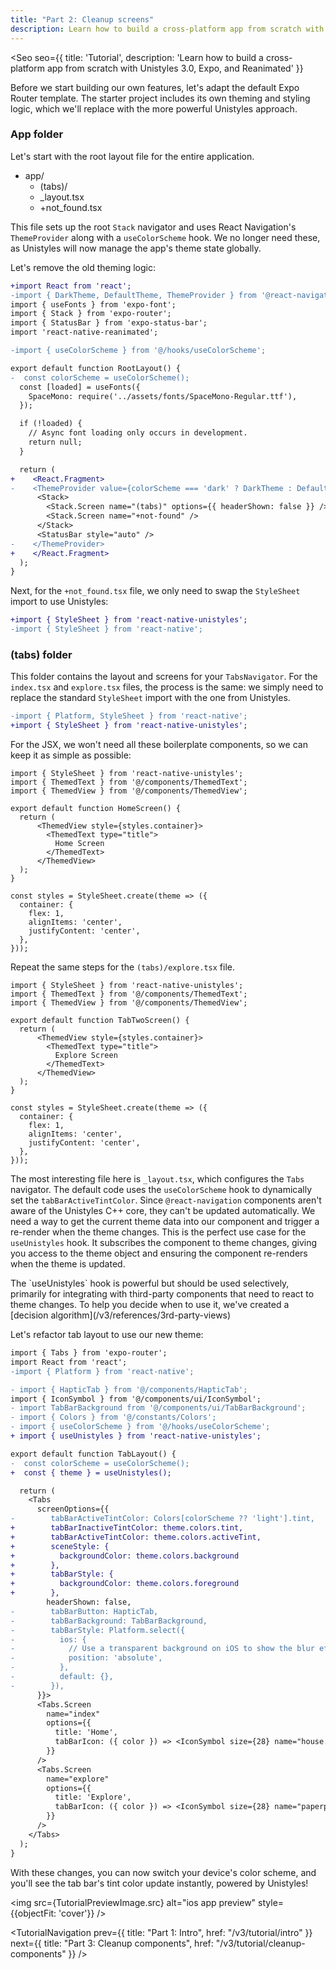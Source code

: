 ```yaml
---
title: "Part 2: Cleanup screens"
description: Learn how to build a cross-platform app from scratch with Unistyles 3.0, Expo, and Reanimated
---
```



<Seo
    seo={{
        title: 'Tutorial',
        description: 'Learn how to build a cross-platform app from scratch with Unistyles 3.0, Expo, and Reanimated'
    }}
>

Before we start building our own features, let's adapt the default Expo Router template.
The starter project includes its own theming and styling logic, which we'll replace with the more powerful Unistyles approach.

### App folder

Let's start with the root layout file for the entire application.

<FileTree>

- app/
  - (tabs)/
  - _layout.tsx
  - +not_found.tsx
</FileTree>

This file sets up the root `Stack` navigator and uses React Navigation's `ThemeProvider` along with a `useColorScheme` hook.
We no longer need these, as Unistyles will now manage the app's theme state globally.

Let's remove the old theming logic:

```diff title="app/_layout.tsx" lang="tsx"
+import React from 'react';
-import { DarkTheme, DefaultTheme, ThemeProvider } from '@react-navigation/native';
import { useFonts } from 'expo-font';
import { Stack } from 'expo-router';
import { StatusBar } from 'expo-status-bar';
import 'react-native-reanimated';

-import { useColorScheme } from '@/hooks/useColorScheme';

export default function RootLayout() {
-  const colorScheme = useColorScheme();
  const [loaded] = useFonts({
    SpaceMono: require('../assets/fonts/SpaceMono-Regular.ttf'),
  });

  if (!loaded) {
    // Async font loading only occurs in development.
    return null;
  }

  return (
+    <React.Fragment>
-    <ThemeProvider value={colorScheme === 'dark' ? DarkTheme : DefaultTheme}>
      <Stack>
        <Stack.Screen name="(tabs)" options={{ headerShown: false }} />
        <Stack.Screen name="+not-found" />
      </Stack>
      <StatusBar style="auto" />
-    </ThemeProvider>
+    </React.Fragment>
  );
}
```

Next, for the `+not_found.tsx` file, we only need to swap the `StyleSheet` import to use Unistyles:

```diff title="app/+not_found.tsx" lang="tsx"
+import { StyleSheet } from 'react-native-unistyles';
-import { StyleSheet } from 'react-native';
```

### (tabs) folder

This folder contains the layout and screens for your `TabsNavigator`.
For the `index.tsx` and `explore.tsx` files, the process is the same: we simply need to replace the standard `StyleSheet` import with the one from Unistyles.

```diff title="app/(tabs)/index.tsx" lang="tsx"
-import { Platform, StyleSheet } from 'react-native';
+import { StyleSheet } from 'react-native-unistyles';
```

For the JSX, we won't need all these boilerplate components, so we can keep it as simple as possible:

```tsx title="app/(tabs)/index.tsx"
import { StyleSheet } from 'react-native-unistyles';
import { ThemedText } from '@/components/ThemedText';
import { ThemedView } from '@/components/ThemedView';

export default function HomeScreen() {
  return (
      <ThemedView style={styles.container}>
        <ThemedText type="title">
          Home Screen
        </ThemedText>
      </ThemedView>
  );
}

const styles = StyleSheet.create(theme => ({
  container: {
    flex: 1,
    alignItems: 'center',
    justifyContent: 'center',
  },
}));
```

Repeat the same steps for the `(tabs)/explore.tsx` file.

```tsx title="app/(tabs)/explore.tsx"
import { StyleSheet } from 'react-native-unistyles';
import { ThemedText } from '@/components/ThemedText';
import { ThemedView } from '@/components/ThemedView';

export default function TabTwoScreen() {
  return (
      <ThemedView style={styles.container}>
        <ThemedText type="title">
          Explore Screen
        </ThemedText>
      </ThemedView>
  );
}

const styles = StyleSheet.create(theme => ({
  container: {
    flex: 1,
    alignItems: 'center',
    justifyContent: 'center',
  },
}));
```

The most interesting file here is `_layout.tsx`, which configures the `Tabs` navigator. The default code uses the `useColorScheme` hook to dynamically set the `tabBarActiveTintColor`.
Since `@react-navigation` components aren't aware of the Unistyles C++ core, they can't be updated automatically. We need a way to get the current theme data into our component and trigger a re-render when the theme changes.
This is the perfect use case for the `useUnistyles` hook. It subscribes the component to theme changes, giving you access to the theme object and ensuring the component re-renders when the theme is updated.

<Aside>
The `useUnistyles` hook is powerful but should be used selectively, primarily for integrating with third-party components that need to react to theme changes.
To help you decide when to use it, we've created a [decision algorithm](/v3/references/3rd-party-views)
</Aside>

Let's refactor tab layout to use our new theme:

```diff title="app/(tabs)/_layout.tsx" lang="tsx"
import { Tabs } from 'expo-router';
import React from 'react';
-import { Platform } from 'react-native';

- import { HapticTab } from '@/components/HapticTab';
import { IconSymbol } from '@/components/ui/IconSymbol';
- import TabBarBackground from '@/components/ui/TabBarBackground';
- import { Colors } from '@/constants/Colors';
- import { useColorScheme } from '@/hooks/useColorScheme';
+ import { useUnistyles } from 'react-native-unistyles';

export default function TabLayout() {
-  const colorScheme = useColorScheme();
+  const { theme } = useUnistyles();

  return (
    <Tabs
      screenOptions={{
-        tabBarActiveTintColor: Colors[colorScheme ?? 'light'].tint,
+        tabBarInactiveTintColor: theme.colors.tint,
+        tabBarActiveTintColor: theme.colors.activeTint,
+        sceneStyle: {
+          backgroundColor: theme.colors.background
+        },
+        tabBarStyle: {
+          backgroundColor: theme.colors.foreground
+        },
        headerShown: false,
-        tabBarButton: HapticTab,
-        tabBarBackground: TabBarBackground,
-        tabBarStyle: Platform.select({
-          ios: {
-            // Use a transparent background on iOS to show the blur effect
-            position: 'absolute',
-          },
-          default: {},
-        }),
      }}>
      <Tabs.Screen
        name="index"
        options={{
          title: 'Home',
          tabBarIcon: ({ color }) => <IconSymbol size={28} name="house.fill" color={color} />,
        }}
      />
      <Tabs.Screen
        name="explore"
        options={{
          title: 'Explore',
          tabBarIcon: ({ color }) => <IconSymbol size={28} name="paperplane.fill" color={color} />,
        }}
      />
    </Tabs>
  );
}
```

With these changes, you can now switch your device's color scheme, and you'll see the tab bar's tint color update instantly, powered by Unistyles!

<img src={TutorialPreviewImage.src} alt="ios app preview" style={{objectFit: 'cover'}} />

<CompareChanges
  commitUrl="https://github.com/jpudysz/react-native-unistyles/commit/f7g8h9i0j1k2345"
/>

<TutorialNavigation
    prev={{
        title: "Part 1: Intro",
        href: "/v3/tutorial/intro"
    }}
    next={{
        title: "Part 3: Cleanup components",
        href: "/v3/tutorial/cleanup-components"
    }}
/>

</Seo>
